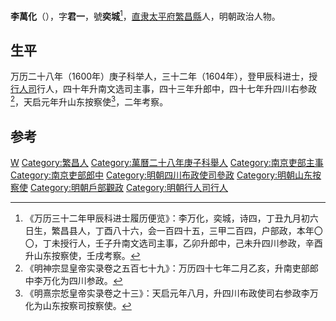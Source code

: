 '''李萬化'''（{{bd|？||？|catIdx=}}），字'''君一'''，號'''奕城'''<ref>《万历三十二年甲辰科进士履历便览》：李万化，奕城，诗四，丁丑九月初六日生，繁昌县人，丁酉八十六，会一百四十五，三甲二百四，户部政，本年〇〇，丁未授行人，壬子升南文选司主事，乙卯升郎中，己未升四川参政，辛酉升山东按察使，壬戌考察。</ref>，[[直隶|直隶]][[太平府|太平府]][[繁昌縣|繁昌縣]]人，明朝政治人物。

== 生平 ==
万历二十八年（1600年）庚子科举人，三十二年（1604年），登甲辰科进士，授[[行人司|行人司]]行人，四十年升南文选司主事，四十三年升郎中，四十七年升四川右参政<ref>《明神宗显皇帝实录卷之五百七十九》：万历四十七年二月乙亥，升南吏部郎中李万化为四川参政。</ref>，天启元年升山东按察使<ref>《明熹宗悊皇帝实录卷之十三》：天启元年八月，升四川布政使司右参政李万化为山东按察司按察使。</ref>，二年考察。

==参考==
{{reflist}}

{{萬曆三十二年甲辰科殿試金榜}}

{{Authority control}}

{{DEFAULTSORT:}}
[[Category:李姓|W]]
[[Category:繁昌人|Category:繁昌人]]
[[Category:萬曆二十八年庚子科舉人|Category:萬曆二十八年庚子科舉人]]
[[Category:南京吏部主事|Category:南京吏部主事]]
[[Category:南京吏部郎中|Category:南京吏部郎中]]
[[Category:明朝四川布政使司參政|Category:明朝四川布政使司參政]]
[[Category:明朝山东按察使|Category:明朝山东按察使]]
[[Category:明朝戶部觀政|Category:明朝戶部觀政]]
[[Category:明朝行人司行人|Category:明朝行人司行人]]


{{明朝人物小作品}}